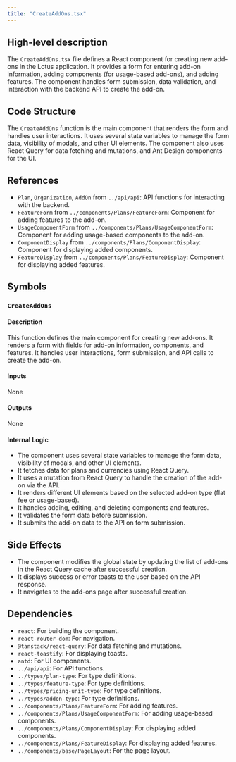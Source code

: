 ```yaml
---
title: "CreateAddOns.tsx"
---
```


## High-level description
The `CreateAddOns.tsx` file defines a React component for creating new add-ons in the Lotus application. It provides a form for entering add-on information, adding components (for usage-based add-ons), and adding features. The component handles form submission, data validation, and interaction with the backend API to create the add-on.

## Code Structure
The `CreateAddOns` function is the main component that renders the form and handles user interactions. It uses several state variables to manage the form data, visibility of modals, and other UI elements. The component also uses React Query for data fetching and mutations, and Ant Design components for the UI.

## References
- `Plan`, `Organization`, `AddOn` from `../api/api`: API functions for interacting with the backend.
- `FeatureForm` from `../components/Plans/FeatureForm`: Component for adding features to the add-on.
- `UsageComponentForm` from `../components/Plans/UsageComponentForm`: Component for adding usage-based components to the add-on.
- `ComponentDisplay` from `../components/Plans/ComponentDisplay`: Component for displaying added components.
- `FeatureDisplay` from `../components/Plans/FeatureDisplay`: Component for displaying added features.

## Symbols

### `CreateAddOns`
#### Description
This function defines the main component for creating new add-ons. It renders a form with fields for add-on information, components, and features. It handles user interactions, form submission, and API calls to create the add-on.

#### Inputs
None

#### Outputs
None

#### Internal Logic
- The component uses several state variables to manage the form data, visibility of modals, and other UI elements.
- It fetches data for plans and currencies using React Query.
- It uses a mutation from React Query to handle the creation of the add-on via the API.
- It renders different UI elements based on the selected add-on type (flat fee or usage-based).
- It handles adding, editing, and deleting components and features.
- It validates the form data before submission.
- It submits the add-on data to the API on form submission.

## Side Effects
- The component modifies the global state by updating the list of add-ons in the React Query cache after successful creation.
- It displays success or error toasts to the user based on the API response.
- It navigates to the add-ons page after successful creation.

## Dependencies
- `react`: For building the component.
- `react-router-dom`: For navigation.
- `@tanstack/react-query`: For data fetching and mutations.
- `react-toastify`: For displaying toasts.
- `antd`: For UI components.
- `../api/api`: For API functions.
- `../types/plan-type`: For type definitions.
- `../types/feature-type`: For type definitions.
- `../types/pricing-unit-type`: For type definitions.
- `../types/addon-type`: For type definitions.
- `../components/Plans/FeatureForm`: For adding features.
- `../components/Plans/UsageComponentForm`: For adding usage-based components.
- `../components/Plans/ComponentDisplay`: For displaying added components.
- `../components/Plans/FeatureDisplay`: For displaying added features.
- `../components/base/PageLayout`: For the page layout.

